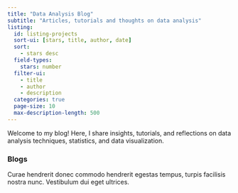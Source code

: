 ```yaml
---
title: "Data Analysis Blog"
subtitle: "Articles, tutorials and thoughts on data analysis"
listing:
  id: listing-projects
  sort-ui: [stars, title, author, date]
  sort:
    - stars desc
  field-types:
    stars: number
  filter-ui:
    - title
    - author
    - description
  categories: true
  page-size: 10
  max-description-length: 500
---
```


Welcome to my blog! Here, I share insights, tutorials, and reflections on data analysis techniques, statistics, and data visualization.

### Blogs

Curae hendrerit donec commodo hendrerit egestas tempus, turpis facilisis nostra nunc. Vestibulum dui eget ultrices.
